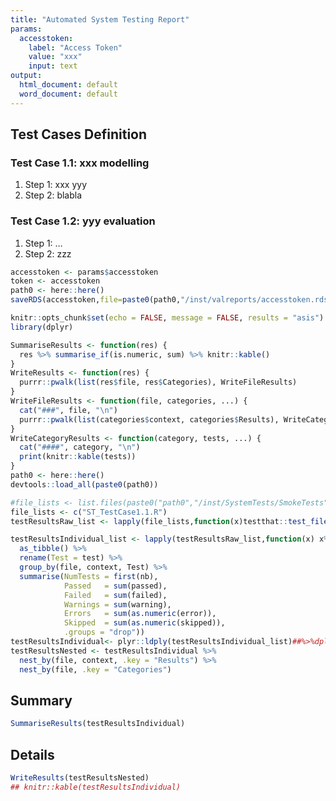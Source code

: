 ```yaml
---
title: "Automated System Testing Report"
params:
  accesstoken:
    label: "Access Token"
    value: "xxx"
    input: text
output:
  html_document: default
  word_document: default
---
```


## Test Cases Definition

### Test Case 1.1: xxx modelling
1. Step 1: xxx yyy
2. Step 2: blabla

### Test Case 1.2: yyy evaluation

1. Step 1: ...
2. Step 2: zzz



```r
accesstoken <- params$accesstoken
token <- accesstoken
path0 <- here::here()
saveRDS(accesstoken,file=paste0(path0,"/inst/valreports/accesstoken.rds"))
```



```r
knitr::opts_chunk$set(echo = FALSE, message = FALSE, results = "asis")
library(dplyr)

SummariseResults <- function(res) {
  res %>% summarise_if(is.numeric, sum) %>% knitr::kable()
}
WriteResults <- function(res) {
  purrr::pwalk(list(res$file, res$Categories), WriteFileResults)
}
WriteFileResults <- function(file, categories, ...) {
  cat("###", file, "\n")
  purrr::pwalk(list(categories$context, categories$Results), WriteCategoryResults)
}
WriteCategoryResults <- function(category, tests, ...) {
  cat("####", category, "\n")
  print(knitr::kable(tests))
}
path0 <- here::here()
devtools::load_all(paste0(path0))
```

```r
#file_lists <- list.files(paste0("path0","/inst/SystemTests/SmokeTests"))
file_lists <- c("ST_TestCase1.1.R")
testResultsRaw_list <- lapply(file_lists,function(x)testthat::test_file(paste0(path0,"/inst/valreports/",x), reporter = testthat::ListReporter))

testResultsIndividual_list <- lapply(testResultsRaw_list,function(x) x%>%
  as_tibble() %>%
  rename(Test = test) %>%
  group_by(file, context, Test) %>%
  summarise(NumTests = first(nb),
            Passed   = sum(passed),
            Failed   = sum(failed),
            Warnings = sum(warning),
            Errors   = sum(as.numeric(error)),
            Skipped  = sum(as.numeric(skipped)),
            .groups = "drop"))
testResultsIndividual<- plyr::ldply(testResultsIndividual_list)##%>%dplyr::select(-context)
testResultsNested <- testResultsIndividual %>%
  nest_by(file, context, .key = "Results") %>%
  nest_by(file, .key = "Categories")
```


## Summary
```r
SummariseResults(testResultsIndividual)
```

## Details
```r
WriteResults(testResultsNested)
## knitr::kable(testResultsIndividual)
```
